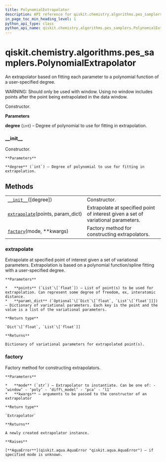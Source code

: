 ```yaml
---
title: PolynomialExtrapolator
description: API reference for qiskit.chemistry.algorithms.pes_samplers.PolynomialExtrapolator
in_page_toc_min_heading_level: 1
python_api_type: class
python_api_name: qiskit.chemistry.algorithms.pes_samplers.PolynomialExtrapolator
---
```


<span id="qiskit-chemistry-algorithms-pes-samplers-polynomialextrapolator" />

# qiskit.chemistry.algorithms.pes\_samplers.PolynomialExtrapolator

<Class id="qiskit.chemistry.algorithms.pes_samplers.PolynomialExtrapolator" isDedicatedPage={true} github="https://github.com/qiskit-community/qiskit-aqua/tree/stable/0.9/qiskit/chemistry/algorithms/pes_samplers/extrapolator.py" signature="PolynomialExtrapolator(degree=1)" modifiers="class">
  An extrapolator based on fitting each parameter to a polynomial function of a user-specified degree.

  WARNING: Should only be used with window. Using no window includes points after the point being extrapolated in the data window.

  Constructor.

  **Parameters**

  **degree** (`int`) – Degree of polynomial to use for fitting in extrapolation.

  ### \_\_init\_\_

  <Function id="qiskit.chemistry.algorithms.pes_samplers.PolynomialExtrapolator.__init__" signature="__init__(degree=1)">
    Constructor.

    **Parameters**

    **degree** (`int`) – Degree of polynomial to use for fitting in extrapolation.
  </Function>

  ## Methods

  |                                                                                                                                                                                                  |                                                                                   |
  | ------------------------------------------------------------------------------------------------------------------------------------------------------------------------------------------------ | --------------------------------------------------------------------------------- |
  | [`__init__`](#qiskit.chemistry.algorithms.pes_samplers.PolynomialExtrapolator.__init__ "qiskit.chemistry.algorithms.pes_samplers.PolynomialExtrapolator.__init__")(\[degree])                    | Constructor.                                                                      |
  | [`extrapolate`](#qiskit.chemistry.algorithms.pes_samplers.PolynomialExtrapolator.extrapolate "qiskit.chemistry.algorithms.pes_samplers.PolynomialExtrapolator.extrapolate")(points, param\_dict) | Extrapolate at specified point of interest given a set of variational parameters. |
  | [`factory`](#qiskit.chemistry.algorithms.pes_samplers.PolynomialExtrapolator.factory "qiskit.chemistry.algorithms.pes_samplers.PolynomialExtrapolator.factory")(mode, \*\*kwargs)                | Factory method for constructing extrapolators.                                    |

  ### extrapolate

  <Function id="qiskit.chemistry.algorithms.pes_samplers.PolynomialExtrapolator.extrapolate" signature="extrapolate(points, param_dict)">
    Extrapolate at specified point of interest given a set of variational parameters. Extrapolation is based on a polynomial function/spline fitting with a user-specified degree.

    **Parameters**

    *   **points** (`List`\[`float`]) – List of point(s) to be used for extrapolation. Can represent some degree of freedom, ex, interatomic distance.
    *   **param\_dict** (`Optional`\[`Dict`\[`float`, `List`\[`float`]]]) – Dictionary of variational parameters. Each key is the point and the value is a list of the variational parameters.

    **Return type**

    `Dict`\[`float`, `List`\[`float`]]

    **Returns**

    Dictionary of variational parameters for extrapolated point(s).
  </Function>

  ### factory

  <Function id="qiskit.chemistry.algorithms.pes_samplers.PolynomialExtrapolator.factory" signature="factory(mode, **kwargs)" modifiers="static">
    Factory method for constructing extrapolators.

    **Parameters**

    *   **mode** (`str`) – Extrapolator to instantiate. Can be one of: - ‘window’ - ‘poly’ - ‘diff\_model’ - ‘pca’ - ‘l1’
    *   **kwargs** – arguments to be passed to the constructor of an extrapolator

    **Return type**

    `Extrapolator`

    **Returns**

    A newly created extrapolator instance.

    **Raises**

    [**AquaError**](qiskit.aqua.AquaError "qiskit.aqua.AquaError") – if specified mode is unknown.
  </Function>
</Class>

